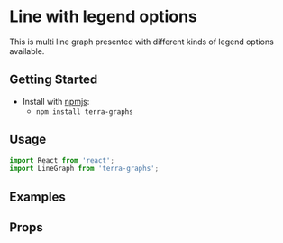 
# Line with legend options

This is multi line graph presented with different kinds of legend options available.

## Getting Started

- Install with [npmjs](https://www.npmjs.com):
  - `npm install terra-graphs`

## Usage

```jsx
import React from 'react';
import LineGraph from 'terra-graphs';
```
## Examples
<LineGraph />

## Props
<PropsTable />
